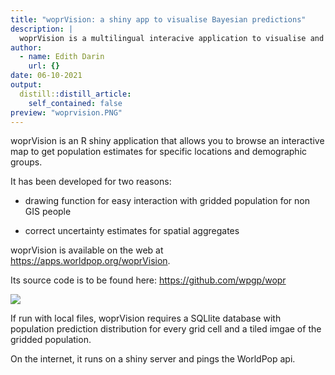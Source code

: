 ```yaml
---
title: "woprVision: a shiny app to visualise Bayesian predictions"
description: |
  woprVision is a multilingual interacive application to visualise and retrieve Bayesian population estimates
author:
  - name: Edith Darin
    url: {}
date: 06-10-2021
output:
  distill::distill_article:
    self_contained: false
preview: "woprvision.PNG"
---
```


woprVision is an R shiny application that allows you to browse an interactive map to get population estimates for specific locations and demographic groups.

It has been developed for two reasons:

-   drawing function for easy interaction with gridded population for non GIS people

-   correct uncertainty estimates for spatial aggregates

woprVision is available on the web at <https://apps.worldpop.org/woprVision>.

Its source code is to be found here: <https://github.com/wpgp/wopr>

![](woprvision.PNG)

If run with local files, woprVision requires a SQLlite database with population prediction distribution for every grid cell and a tiled imgae of the gridded population.

On the internet, it runs on a shiny server and pings the WorldPop api.
